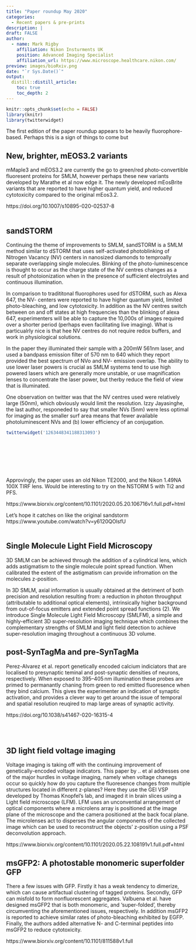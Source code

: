```yaml
---
title: "Paper roundup May 2020"
categories:
  - Recent papers & pre-prints
description: |
draft: FALSE
author:
  - name: Mark Rigby
    affiliation: Nikon Insturments UK
    position: Advanced Imaging Specialist
    affiliation_url: https://www.microscope.healthcare.nikon.com/
preview: images/bioRxiv.png
date: "`r Sys.Date()`"
output:
  distill::distill_article:
    toc: true
    toc_depth: 2
---
```


```r
knitr::opts_chunk$set(echo = FALSE)
library(knitr)
library(twitterwidget)
```

The first edition of the paper roundup appears to be heavily fluorophore-based. Perhaps this is a sign of things to come but 

## New, brighter, mEOS3.2 variants

mMaple3 and mEOS3.2 are currently the go to green/red photo-convertible fluoresent proteins for SMLM, however perhaps these new variants developed by Marathe et al now edge it. The newly developed mEosBrite variants that are reported to have higher quantum yield, and reduced cytotoxicity compared to the original mEos3.2.  

https://doi.org/10.1007/s10895-020-02537-8
<br>
<br>

## sandSTORM

Continuing the theme of improvements to SMLM, sandSTORM is a SMLM method similar to dSTORM that uses self-activated photoblinking of Nitrogen Vacancy (NV) centers in nanosized diamonds to temproally separate overlapping single molecules. Blinking of the photo-luminescence is thought to occur as the charge state of the NV centres changes as a result of photoionization when in the presence of sufficient electrolytes and continuous illumination.

In comparison to tradititonal fluorophores used for dSTORM, such as Alexa 647, the NV- centers were reported to have higher quantum yield, limited photo-bleaching, and low cytotoxicity. In addition as the NV centres switch between on and off states at high frequencies than the blinking of alexa 647, experimenters will be able to capture the 10,000s of images required over a shorter period (perhaps even facilitating live imaging). What is particualrly nice is that hee NV centres do not require redox buffers, and work in physiological solutions.

In the paper they illuminated their sample with a 200mW 561nm laser, and used a bandpass emission filter of 570 nm to 640 which they report provided the best spectrum of NVo and NV- emission overlap. The ability to use lower laser powers is crucial as SMLM systems tend to use high powered lasers which are generally more unstable, or use magnification lenses to concentrate the laser power, but therby reduce the field of view that is illuminated. 

One observation on twitter was that the NV centres used were relatively large (50nm), which obviously would limit the resolution. Izzy Jayasinghe, the last author, responeded to say that smaller NVs (5nm) were less optimal for imaging as the smaller surf area means that fewer available photoluminescent NVs and (b) lower efficiency of an conjugation. 


```r

twitterwidget('1263448341188313093')

```

<br>
<br>
<br>
<br>
<br>

Approvingly, the paper uses an old Nikon TE2000, and the Nikon 1.49NA 100X TIRF lens. Would be interesting to try on the NSTORM 5 with Ti2 and PFS.

https://www.biorxiv.org/content/10.1101/2020.05.20.106716v1.full.pdf+html

Let's hope it catches on like the original sandstorm https://www.youtube.com/watch?v=y6120QOlsfU
<br>
<br>


## Single Molecule Light Field Microscopy

3D SMLM can be achieved through the addition of a cylindrical lens, which adds astigmatism to the single molecule point spread function. When calibrated the extent of the astigmatism can provide infromation on the molecules z-position. 

In 3D SMLM, axial information is usually obtained at the detriment of both precision and resolution resulting from: a reduction in photon throughput (attributable to additional optical elements), intrinsically higher background from out-of-focus emitters and extended point spread functions (2). We introduce Single Molecule Light Field Microscopy (SMLFM), a simple and highly-efficient 3D super-resolution imaging technique which combines the complementary strengths of SMLM and light field detection to achieve super-resolution imaging throughout a continuous 3D volume.




## post-SynTagMa and pre-SynTagMa 


Perez-Alvarez et al. report genetically encoded calcium indiciators that are localised to presynaptic teminal and post-synaptic densities of neurons, respectively. When exposed to 395–405 nm illumination these probes are primed to permanantly chaning from green to red emitted fluoresence when they bind calcium. This gives the experimenter an indication of synaptic activation, and provides a clever way to get around the issue of temporal and spatial resolution reuqired to map large areas of synaptic activity. 


https://doi.org/10.1038/s41467-020-16315-4

<br>
<br>

## 3D light field voltage imaging

Voltage imaging is taking off with the continuing improvement of genetically-encoded voltage indicators. This paper by .. et al addresses one of the major hurdles in voltage imaging, namely when voltage chanegs occur so quickly how do you capture the fluoresence changes from multiple structures located in different z-planes? Here they use the GEI VSP developed by Thomas Knopfel's lab, and imaged it in brain slices using a Light field microscope (LFM). LFM uses an unconvential arrangement of optical components where a microlens array is positioned at the image plane of the microscope and the camera positioned at the back focal plane. The microlenses act to disperses the angular components of the collected image which can be used to reconstruct the objects’ z-position using a PSF deconvolution approach. 

https://www.biorxiv.org/content/10.1101/2020.05.22.108191v1.full.pdf+html


## msGFP2: A photostable monomeric superfolder GFP

There a few issues with GFP. Firstly it has a weak tendency to dimerize, which can cause artifactual clustering of tagged proteins. Secondly, GFP can misfold to form nonfluorescent aggregates. Valbuena et al. have designed msGFP2 that is both monomeric, and 'super-folded', thereby circumventing the aforementioned issues, respectively. In addition msGFP2 is reported to achieve similar rates of photo-bleaching exhibited by EGFP. Finally, the authors added alternative N- and C-terminal peptides into msGFP2 to reduce cytotoxicity. 

https://www.biorxiv.org/content/10.1101/811588v1.full  




